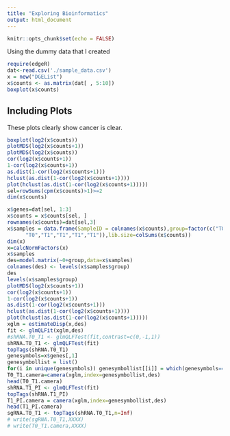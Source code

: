 ```yaml
---
title: "Exploring Bioinformatics"
output: html_document
---
```



```r
knitr::opts_chunk$set(echo = FALSE)
```

Using the dummy data that I created

```r
require(edgeR)
dat<-read.csv('./sample_data.csv')
x = new("DGEList")
x$counts <- as.matrix(dat[ , 5:10])
boxplot(x$counts)
```



## Including Plots

These plots clearly show cancer is clear.
```r
boxplot(log2(x$counts))
plotMDS(log2(x$counts+1))
plotMDS(log2(x$counts))
cor(log2(x$counts+1))
1-cor(log2(x$counts+1))
as.dist(1-cor(log2(x$counts+1)))
hclust(as.dist(1-cor(log2(x$counts+1))))
plot(hclust(as.dist(1-cor(log2(x$counts+1)))))
sel=rowSums(cpm(x$counts)>1)>=2
dim(x$counts)

x$genes=dat[sel, 1:3]
x$counts = x$counts[sel, ]
rownames(x$counts)=dat[sel,3]
x$samples = data.frame(SampleID = colnames(x$counts),group=factor(c("T0",
	  "T0","T1","T1","T1","T1")),lib.size=colSums(x$counts))
dim(x)
x=calcNormFactors(x)
x$samples
des=model.matrix(~0+group,data=x$samples)
colnames(des) <- levels(x$samples$group)
des
levels(x$samples$group)
plotMDS(log2(x$counts+1))
cor(log2(x$counts+1))
1-cor(log2(x$counts+1))
as.dist(1-cor(log2(x$counts+1)))
hclust(as.dist(1-cor(log2(x$counts+1))))
plot(hclust(as.dist(1-cor(log2(x$counts+1)))))
xglm = estimateDisp(x,des)
fit <- glmQLFit(xglm,des)
#shRNA.T0_T1 <- glmQLFTest(fit,contrast=c(0,-1,1))
shRNA.T0_T1 <- glmQLFTest(fit)
topTags(shRNA.T0_T1)
genesymbols=x$genes[,1]
genesymbollist = list()
for(i in unique(genesymbols)) genesymbollist[[i]] = which(genesymbols==i)
T0_T1.camera=camera(xglm,index=genesymbollist,des)
head(T0_T1.camera)
shRNA.T1_PI <- glmQLFTest(fit)
topTags(shRNA.T1_PI)
T1_PI.camera = camera(xglm,index=genesymbollist,des)
head(T1_PI.camera)
sgRNA.T0_T1 <- topTags(shRNA.T0_T1,n=Inf)
# write(sgRNA.T0_T1,XXXX)
# write(T0_T1.camera,XXXX)

```
